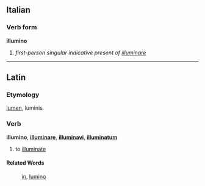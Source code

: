 ==Italian==
===Verb form===
'''illumino'''

# ''first-person singular indicative present of [[illuminare]]''

----

==Latin==
===Etymology===
[[lumen]], luminis
===Verb===
'''illumino''', '''[[illuminare]]''', '''[[illuminavi]]''', '''[[illuminatum]]'''

#to [[illuminate]]
====Related Words====
:[[in]], [[lumino]]